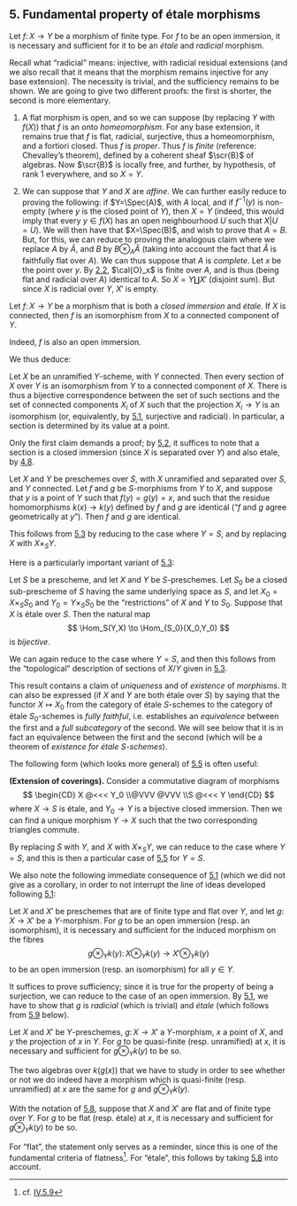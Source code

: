 ## 5. Fundamental property of étale morphisms {#I.5}

::: {.itenv #I.5.1 title="Theorem 5.1"}
Let $f\colon X\to Y$ be a morphism of finite type.
For $f$ to be an open immersion, it is necessary and sufficient for it to be an _étale_ and _radicial_ morphism.
:::

::: {.proof}
Recall what "radicial" means: injective, with radicial residual extensions (and we also recall that it means that the morphism remains injective for any base extension).
The necessity is trivial, and the sufficiency remains to be shown.
We are going to give two different proofs: the first is shorter, the second is more elementary.

1. A flat morphism is open, and so we can suppose (by replacing $Y$ with $f(X)$) that $f$ is an onto _homeomorphism_.
    For any base extension, it remains true that $f$ is flat, radicial, surjective, thus a homeomorphism, and a fortiori closed.
    Thus $f$ is _proper_.
    Thus $f$ is _finite_ (reference: Chevalley's theorem), defined by a coherent sheaf $\scr{B}$ of algebras.
    Now $\scr{B}$ is locally free, and further, by hypothesis, of rank $1$ everywhere, and so $X=Y$.

2. We can suppose that $Y$ and $X$ are _affine_.
    We can further easily reduce to proving the following:
    if $Y=\Spec(A)$, with $A$ local, and if $f^{-1}(y)$ is non-empty (where $y$ is the closed point of $Y$), then $X=Y$ (indeed, this would imply that every $y\in f(X)$ has an open neighbourhood $U$ such that $X|U=U$).
    We will then have that $X=\Spec(B)$, and wish to prove that $A=B$.
    But, for this, we can reduce to proving the analogous claim where we replace $A$ by $\hat{A}$, and $B$ by $B\otimes_A\hat{A}$
    (taking into account the fact that $\hat{A}$ is faithfully flat over $A$).
    We can thus suppose that $A$ is _complete_.
    Let $x$ be the point over $y$.
    By [2.2](#I.2.2), $\cal{O}_x$ is finite over $A$, and is thus (being flat and radicial over $A$) identical to $A$.
    So $X=Y\coprod X'$ (disjoint sum).
    But since $X$ is radicial over $Y$, $X'$ is empty.
:::

::: {.itenv #I.5.2 title="Corollary 5.2"}
Let $f\colon X\to Y$ be a morphism that is both a _closed immersion_ and _étale_.
If $X$ is connected, then $f$ is an isomorphism from $X$ to a connected component of $Y$.
:::

::: {.proof}
Indeed, $f$ is also an open immersion.
:::

We thus deduce:

\oldpage{7}

::: {.itenv #I.5.3 title="Corollary 5.3"}
Let $X$ be an unramified $Y$-scheme, with $Y$ connected.
Then every section of $X$ over $Y$ is an isomorphism from $Y$ to a connected component of $X$.
There is thus a bijective correspondence between the set of such sections and the set of connected components $X_i$ of $X$ such that the projection $X_i\to Y$ is an isomorphism (or, equivalently, by [5.1](#I.5.1), surjective and radicial).
In particular, a section is determined by its value at a point.
:::

::: {.proof}
Only the first claim demands a proof;
by [5.2](#I.5.2), it suffices to note that a section is a closed immersion (since $X$ is separated over $Y$) and also étale, by [4.8](#I.4.8).
:::

::: {.itenv #I.5.4 title="Corollary 5.4"}
Let $X$ and $Y$ be preschemes over $S$, with $X$ unramified and separated over $S$, and $Y$ connected.
Let $f$ and $g$ be $S$-morphisms from $Y$ to $X$, and suppose that $y$ is a point of $Y$ such that $f(y)=g(y)=x$, and such that the residue homomorphisms $k(x)\to k(y)$ defined by $f$ and $g$ are identical ("$f$ and $g$ agree geometrically at $y$").
Then $f$ and $g$ are identical.
:::

::: {.proof}
This follows from [5.3](#I.5.3) by reducing to the case where $Y=S$, and by replacing $X$ with $X\times_S Y$.
:::

Here is a particularly important variant of [5.3](#I.5.3):

::: {.itenv #I.5.5 title="Theorem 5.5"}
Let $S$ be a prescheme, and let $X$ and $Y$ be $S$-preschemes.
Let $S_0$ be a closed sub-prescheme of $S$ having the same underlying space as $S$, and let $X_0=X\times_S S_0$ and $Y_0=Y\times_S S_0$ be the "restrictions" of $X$ and $Y$ to $S_0$.
Suppose that $X$ is étale over $S$.
Then the natural map
$$
  \Hom_S(Y,X) \to \Hom_{S_0}(X_0,Y_0)
$$
is _bijective_.
:::

::: {.proof}
We can again reduce to the case where $Y=S$, and then this follows from the "topological" description of sections of $X/Y$ given in [5.3](#I.5.3).
:::

::: {.rmenv title="Scholium"}
This result contains a claim of _uniqueness_ and of _existence_ of _morphisms_.
It can also be expressed (if $X$ and $Y$ are both étale over $S$) by saying that the functor $X\mapsto X_0$ from the category of étale $S$-schemes to the category of étale $S_0$-schemes is _fully faithful_, i.e. establishes an _equivalence_ between the first and a _full subcategory_ of the second.
We will see below that it is in fact an equivalence between the first and the second (which will be a theorem of _existence for étale $S$-schemes_).
:::

\oldpage{8}

The following form (which looks more general) of [5.5](#I.5.5) is often useful:

::: {.itenv #I.5.6 title="Corollary 5.6"}
**(Extension of coverings).**
Consider a commutative diagram of morphisms
$$
  \begin{CD}
    X @<<< Y_0
  \\@VVV @VVV
  \\S @<<< Y
  \end{CD}
$$
where $X\to S$ is étale, and $Y_0\to Y$ is a bijective closed immersion.
Then we can find a unique morphism $Y\to X$ such that the two corresponding triangles commute.
:::

::: {.proof}
By replacing $S$ with $Y$, and $X$ with $X\times_S Y$, we can reduce to the case where $Y=S$, and this is then a particular case of [5.5](#I.5.5) for $Y=S$.
:::

We also note the following immediate consequence of [5.1](#I.5.1) (which we did not give as a corollary, in order to not interrupt the line of ideas developed following [5.1](#I.5.1):

::: {.itenv #I.5.7 title="Proposition 5.7"}
Let $X$ and $X'$ be preschemes that are of finite type and flat over $Y$, and let $g\colon X\to X'$ be a $Y$-morphism.
For $g$ to be an open immersion (resp. an isomorphism), it is necessary and sufficient for the induced morphism on the fibres
$$
  g\otimes_Y k(y)\colon
  X\otimes_Y k(y) \to X'\otimes_Y k(y)
$$
to be an open immersion (resp. an isomorphism) for all $y\in Y$.
:::

::: {.proof}
It suffices to prove sufficiency;
since it is true for the property of being a surjection, we can reduce to the case of an open immersion.
By [5.1](#I.5.1), we have to show that $g$ is _radicial_ (which is trivial) and _étale_ (which follows from [5.9](#I.5.9) below).
:::

::: {.itenv #I.5.8 title="Corollary 5.8"}
Let $X$ and $X'$ be $Y$-preschemes, $g\colon X\to X'$ a $Y$-morphism, $x$ a point of $X$, and $y$ the projection of $x$ in $Y$.
For $g$ to be quasi-finite (resp. unramified) at $x$, it is necessary and sufficient for $g\otimes_Y k(y)$ to be so.
:::

::: {.proof}
The two algebras over $k(g(x))$ that we have to study in order to see whether or not we do indeed have a morphism which is quasi-finite (resp. unramified) at $x$ are the same for $g$ and $g\otimes_Y k(y)$.
:::

\oldpage{9}

::: {.itenv #I.5.9 title="Corollary 5.9"}
With the notation of [5.8](#I.5.8), suppose that $X$ and $X'$ are flat and of finite type over $Y$.
For $g$ to be flat (resp. étale) at $x$, it is necessary and sufficient for $g\otimes_Y k(y)$ to be so.
:::

::: {.proof}
For "flat", the statement only serves as a reminder, since this is one of the fundamental criteria of flatness^[cf. [IV.5.9](#IV.5.9)].
For "étale", this follows by taking [5.8](#I.5.8) into account.
:::